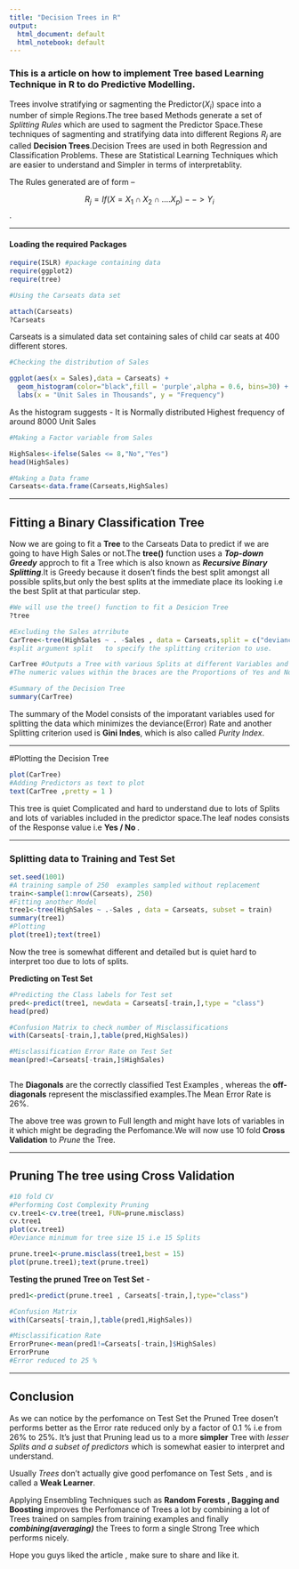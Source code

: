 ```yaml
---
title: "Decision Trees in R"
output:
  html_document: default
  html_notebook: default
---
```





### This is a article on how to implement Tree based Learning Technique in R to do Predictive Modelling.
 
Trees involve stratifying or sagmenting the Predictor($X_i$) space into a number of simple Regions.The tree based Methods generate a set of $Splitting \  Rules$ which are used to sagment the Predictor Space.These techniques of sagmenting and stratifying data into different Regions $R_j$ are called __Decision Trees__.Decision Trees are used in both Regression and Classification Problems.
These are Statistical Learning Techniques which are easier to understand and Simpler in terms of interpretablity.

The Rules generated are of form --

$$R_j = If (X = X_1 \cap X_2  \cap ....X_p) -->  Y_i $$.



-----------



#### Loading the required Packages

```r

require(ISLR) #package containing data
require(ggplot2)
require(tree)

#Using the Carseats data set 

attach(Carseats)
?Carseats


```


Carseats is a simulated data set containing sales of child car seats at 400 different stores.


```r
#Checking the distribution of Sales

ggplot(aes(x = Sales),data = Carseats) + 
  geom_histogram(color="black",fill = 'purple',alpha = 0.6, bins=30) + 
  labs(x = "Unit Sales in Thousands", y = "Frequency")


```
As the histogram suggests - It is Normally distributed
Highest frequency of around 8000 Unit Sales


```r

#Making a Factor variable from Sales

HighSales<-ifelse(Sales <= 8,"No","Yes")
head(HighSales)

#Making a Data frame
Carseats<-data.frame(Carseats,HighSales)


```


----------




## Fitting a Binary Classification Tree


Now we are going to fit a __Tree__ to the Carseats Data to predict if we are going to have High Sales or not.The __tree()__ function uses a *__Top-down Greedy__* approch to fit a Tree which is also known as *__Recursive Binary Splitting__*.It is Greedy because it dosen't finds the best split amongst all possible splits,but only the best splits at the immediate place its looking i.e the best Split at that particular step.

```r
#We will use the tree() function to fit a Desicion Tree
?tree

#Excluding the Sales atrribute
CarTree<-tree(HighSales ~ . -Sales , data = Carseats,split = c("deviance","gini"))
#split argument split	to specify the splitting criterion to use.

CarTree #Outputs a Tree with various Splits at different Variables and Response at Terminals Nodes
#The numeric values within the braces are the Proportions of Yes and No for each split.

#Summary of the Decision Tree
summary(CarTree)


```

The summary of the Model consists of the imporatant variables used for splitting the data which minimizes the deviance(Error) Rate and another Splitting criterion used is __Gini Indes__, which is also called *Purity Index*.


---------------



#Plotting the Decision Tree


```r
plot(CarTree)
#Adding Predictors as text to plot
text(CarTree ,pretty = 1 )

```

This tree is quiet Complicated and hard to understand due to lots of Splits and lots of variables included in the predictor space.The leaf nodes consists of the Response value i.e __Yes / No __.


---------------


### Splitting data to Training and Test Set


```r
set.seed(1001)
#A training sample of 250  examples sampled without replacement
train<-sample(1:nrow(Carseats), 250)
#Fitting another Model
tree1<-tree(HighSales ~ .-Sales , data = Carseats, subset = train)
summary(tree1)
#Plotting
plot(tree1);text(tree1)

```
Now the tree is somewhat different and detailed but is quiet hard to interpret too due to lots of splits.


__Predicting on Test Set__


```r
#Predicting the Class labels for Test set
pred<-predict(tree1, newdata = Carseats[-train,],type = "class")
head(pred)

#Confusion Matrix to check number of Misclassifications
with(Carseats[-train,],table(pred,HighSales))

#Misclassification Error Rate on Test Set
mean(pred!=Carseats[-train,]$HighSales)



```
The __Diagonals__ are the correctly classified Test Examples , whereas the __off-diagonals__ represent the misclassified examples.The Mean Error Rate is $\text{26%}$.


The above tree was grown to Full length and might have lots of variables in it which might be degrading the Perfomance.We will now use 10 fold __Cross Validation__ to *Prune* the Tree.


------


## Pruning The tree using Cross Validation



```r
#10 fold CV
#Performing Cost Complexity Pruning
cv.tree1<-cv.tree(tree1, FUN=prune.misclass)
cv.tree1
plot(cv.tree1)
#Deviance minimum for tree size 15 i.e 15 Splits 

prune.tree1<-prune.misclass(tree1,best = 15)
plot(prune.tree1);text(prune.tree1)

```


__Testing the pruned Tree on Test Set__ -

```r
pred1<-predict(prune.tree1 , Carseats[-train,],type="class")

#Confusion Matrix
with(Carseats[-train,],table(pred1,HighSales))

#Misclassification Rate
ErrorPrune<-mean(pred1!=Carseats[-train,]$HighSales)
ErrorPrune
#Error reduced to 25 %


```



------------


## Conclusion



As we can notice by the perfomance on Test Set the Pruned Tree dosen't performs better as the Error rate reduced only by a factor of 0.1 % i.e from 26% to 25%.
It's just that Pruning lead us to a more __simpler__ Tree with *lesser Splits and a subset of predictors* which is somewhat easier to interpret and understand.


Usually *Trees* don't actually give good perfomance on Test Sets , and is called a __Weak Learner__.

Applying Ensembling Techniques such as __Random Forests , Bagging and Boosting__ improves the Perfomance of Trees a lot by combining a lot of Trees trained on samples from training examples and finally *__combining(averaging)__* the Trees to form a single Strong Tree which performs nicely.


Hope you guys liked the article , make sure to share and like it.




